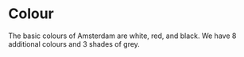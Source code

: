 
<Meta title="Docs/Assets/Colour" />

# Colour

The basic colours of Amsterdam are white, red, and black.
We have 8 additional colours and 3 shades of grey.

<ColorPalette>
  <ColorPalette.Section>
    <ColorPalette.Tile color={tokens.ams.color["primary-white"]} name="white" />
    <ColorPalette.Tile color={tokens.ams.color["primary-red"]} name="red" />
    <ColorPalette.Tile color={tokens.ams.color["primary-black"]} name="black" />
  </ColorPalette.Section>
  <ColorPalette.Section>
    <ColorPalette.Tile color={tokens.ams.color["green"]} name="green" />
    <ColorPalette.Tile color={tokens.ams.color["dark-green"]} name="dark green" />
    <ColorPalette.Tile color={tokens.ams.color["blue"]} name="blue" />
    <ColorPalette.Tile color={tokens.ams.color["primary-blue"]} name="dark blue" />
    <ColorPalette.Tile color={tokens.ams.color["dark-blue"]} name="darker blue" />
  </ColorPalette.Section>
  <ColorPalette.Section>
    <ColorPalette.Tile color={tokens.ams.color["yellow"]} name="yellow" />
    <ColorPalette.Tile color={tokens.ams.color["orange"]} name="orange" />
    <ColorPalette.Tile color={tokens.ams.color["magenta"]} name="magenta" />
    <ColorPalette.Tile color={tokens.ams.color["purple"]} name="purple" />
  </ColorPalette.Section>
  <ColorPalette.Section>
    <ColorPalette.Tile color={tokens.ams.color["neutral-grey1"]} name="light grey" />
    <ColorPalette.Tile color={tokens.ams.color["neutral-grey2"]} name="grey" />
    <ColorPalette.Tile color={tokens.ams.color["neutral-grey3"]} name="dark grey" />
  </ColorPalette.Section>
</ColorPalette>
